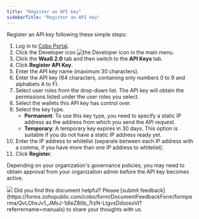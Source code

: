 ```yaml
---
title: "Register an API key"
sidebarTitle: "Register an API key"
---
```


Register an API key following these simple steps:

1. Log in to [Cobo Portal](https://portal.cobo.com/login).
2. Click the Developer icon <img src="/en/images/common/icon_developer.svg" className="icon" alt="the Developer icon" /> in the main menu.
3. Click the **WaaS 2.0** tab and then switch to the **API Keys** tab.
4. Click **Register API Key**.
5. Enter the API key name (maximum 30 characters).
6. Enter the API key (64 characters, containing only numbers 0 to 9 and alphabets A to F).
7. Select user roles from the drop-down list.
<Info>The API key will obtain the permissions listed under the user roles you select.</Info>
8. Select the wallets this API key has control over.
9. Select the key type. 
    - **Permanent**: To use this key type, you need to specify a static IP address as the address from which you send the API request. 
    - **Temporary**: A temporary key expires in 30 days. This option is suitable if you do not have a static IP address ready yet.
10. Enter the IP address to whitelist (separate between each IP address with a comma, if you have more than one IP address to whitelist).
11. Click **Register**.


<Note>Depending on your organization's governance policies, you may need to obtain approval from your organization admin before the API key becomes active.</Note>

<img src="/en/images/developer-console/create_api_key.png" className="screenshot_modal"/>
<Tip>Did you find this document helpful? Please [submit feedback](https://forms.zohopublic.com/cobo/form/DocumentFeedbackForm/formperma/QvLOhxJv1_JMsJ-1dleZ8Itb_7rzN-LtgvsDdxosoVI?referrername=manuals) to share your thoughts with us.</Tip>